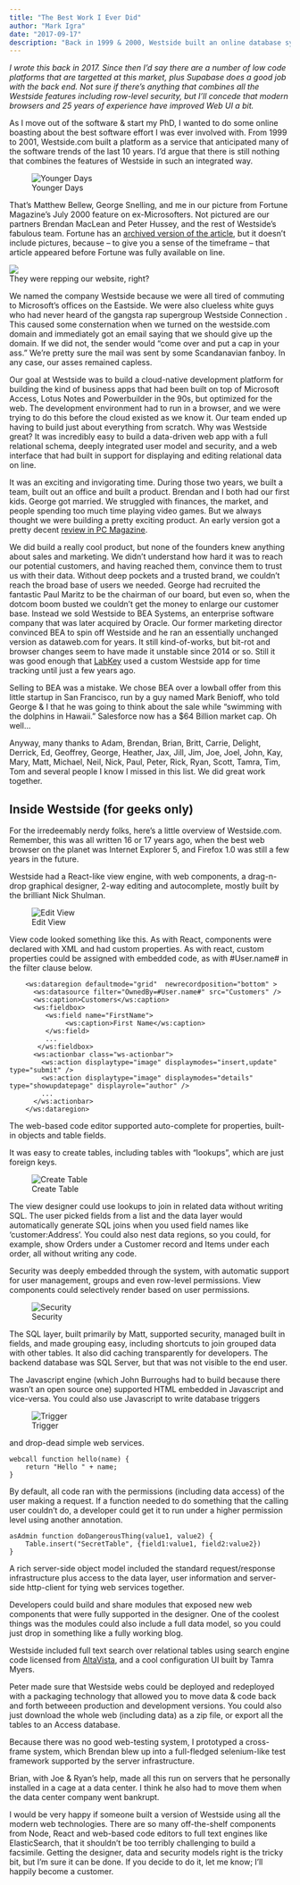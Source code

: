 ```yaml
---
title: "The Best Work I Ever Did"
author: "Mark Igra"
date: "2017-09-17"
description: "Back in 1999 & 2000, Westside built an online database system that was ahead of it's time."
---
```


*I wrote this back in 2017. Since then I'd say there are a number of low code platforms that are targetted at this market, plus Supabase does a good job with the back end. Not sure if there's anything that combines all the Westside features including row-level security, but I'll concede that modern browsers and 25 years of experience have improved Web UI a bit.*

As I move out of the software & start my PhD, I wanted to do some online boasting about the best software effort I was ever involved with. From 1999 to 2001, Westside.com built a platform as a service that anticipated many of the software trends of the last 10 years. I’d argue that there is still nothing that combines the features of Westside in such an integrated way.

![Younger Days](images/fortune.jpg)

That’s Matthew Bellew, George Snelling, and me in our picture from Fortune Magazine’s July 2000 feature on ex-Microsofters. Not pictured are our partners Brendan MacLean and Peter Hussey, and the rest of Westside’s fabulous team. Fortune has an [archived version of the article](http://archive.fortune.com/magazines/fortune/fortune_archive/2000/07/10/283772/index.htm), but it doesn’t include pictures, because – to give you a sense of the timeframe – that article appeared before Fortune was fully available on line.

![](images/connection2.jpg)  
They were repping our website, right?

We named the company Westside because we were all tired of commuting to Microsoft’s offices on the Eastside. We were also clueless white guys who had never heard of the gangsta rap supergroup Westside Connection . This caused some consternation when we turned on the westside.com domain and immediately got an email saying that we should give up the domain. If we did not, the sender would “come over and put a cap in your ass.” We’re pretty sure the mail was sent by some Scandanavian fanboy. In any case, our asses remained capless.

Our goal at Westside was to build a cloud-native development platform for building the kind of business apps that had been built on top of Microsoft Access, Lotus Notes and Powerbuilder in the 90s, but optimized for the web. The development environment had to run in a browser, and we were trying to do this before the cloud existed as we know it. Our team ended up having to build just about everything from scratch. Why was Westside great? It was incredibly easy to build a data-driven web app with a full relational schema, deeply integrated user model and security, and a web interface that had built in support for displaying and editing relational data on line.

It was an exciting and invigorating time. During those two years, we built a team, built out an office and built a product. Brendan and I both had our first kids. George got married. We struggled with finances, the market, and people spending too much time playing video games. But we always thought we were building a pretty exciting product. An early version got a pretty decent [review in PC Magazine](https://books.google.com/books?id=DQRT3KjNhysC&pg=PA46&lpg=PA46&dq=westside.com+web+database&source=bl&ots=A-wBWhsfCo&sig=U3j3NTnfsIp7p5wEDdTUUOYR2u4&hl=en&sa=X&ved=0ahUKEwi5x8jh6KrWAhUkHGMKHWr6AVAQ6AEIQDAC#v=onepage&q=westside.com%20web%20database&f=false).

We did build a really cool product, but none of the founders knew anything about sales and marketing. We didn’t understand how hard it was to reach our potential customers, and having reached them, convince them to trust us with their data. Without deep pockets and a trusted brand, we couldn’t reach the broad base of users we needed. George had recruited the fantastic Paul Maritz to be the chairman of our board, but even so, when the dotcom boom busted we couldn’t get the money to enlarge our customer base. Instead we sold Westside to BEA Systems, an enterprise software company that was later acquired by Oracle. Our former marketing director convinced BEA to spin off Westside and he ran an essentially unchanged version as dataweb.com for years. It still kind-of-works, but bit-rot and browser changes seem to have made it unstable since 2014 or so. Still it was good enough that [LabKey](www.labkey.com) used a custom Westside app for time tracking until just a few years ago.

Selling to BEA was a mistake. We chose BEA over a lowball offer from this little startup in San Francisco, run by a guy named Mark Benioff, who told George & I that he was going to think about the sale while “swimming with the dolphins in Hawaii.” Salesforce now has a $64 Billion market cap. Oh well…

Anyway, many thanks to Adam, Brendan, Brian, Britt, Carrie, Delight, Derrick, Ed, Geoffrey, George, Heather, Jax, Jill, Jim, Joe, Joel, John, Kay, Mary, Matt, Michael, Neil, Nick, Paul, Peter, Rick, Ryan, Scott, Tamra, Tim, Tom and several people I know I missed in this list. We did great work together.

[](#inside-westside-for-geeks-only)Inside Westside (for geeks only)
-------------------------------------------------------------------

For the irredeemably nerdy folks, here’s a little overview of Westside.com. Remember, this was all written 16 or 17 years ago, when the best web browser on the planet was Internet Explorer 5, and Firefox 1.0 was still a few years in the future.

Westside had a React-like view engine, with web components, a drag-n-drop graphical designer, 2-way editing and autocomplete, mostly built by the brilliant Nick Shulman.

![Edit View](images/viewedit.png)

View code looked something like this. As with React, components were declared with XML and had custom properties. As with react, custom properties could be assigned with embedded code, as with #User.name# in the filter clause below.

        <ws:dataregion defaultmode="grid"  newrecordposition="bottom" >
          <ws:datasource filter="OwnedBy=#User.name#" src="Customers" /> 
          <ws:caption>Customers</ws:caption>
          <ws:fieldbox>
             <ws:field name="FirstName">
                  <ws:caption>First Name</ws:caption>
             </ws:field>
             ...
           </ws:fieldbox>
          <ws:actionbar class="ws-actionbar">
            <ws:action displaytype="image" displaymodes="insert,update" type="submit" />
            <ws:action displaytype="image" displaymodes="details" type="showupdatepage" displayrole="author" />
            ...
          </ws:actionbar>
        </ws:dataregion>
    
    

The web-based code editor supported auto-complete for properties, built-in objects and table fields.

It was easy to create tables, including tables with “lookups”, which are just foreign keys.

![Create Table](images/ordersfields.png)

The view designer could use lookups to join in related data without writing SQL. The user picked fields from a list and the data layer would automatically generate SQL joins when you used field names like ‘customer:Address’. You could also nest data regions, so you could, for example, show Orders under a Customer record and Items under each order, all without writing any code.

Security was deeply embedded through the system, with automatic support for user management, groups and even row-level permissions. View components could selectively render based on user permissions.

![Security](images/security.png)

The SQL layer, built primarily by Matt, supported security, managed built in fields, and made grouping easy, including shortcuts to join grouped data with other tables. It also did caching transparently for developers. The backend database was SQL Server, but that was not visible to the end user.

The Javascript engine (which John Burroughs had to build because there wasn’t an open source one) supported HTML embedded in Javascript and vice-versa. You could also use Javascript to write database triggers

![Trigger](images/trigger.png)

and drop-dead simple web services.

    webcall function hello(name) {
        return "Hello " + name;
    }
    

By default, all code ran with the permissions (including data access) of the user making a request. If a function needed to do something that the calling user couldn’t do, a developer could get it to run under a higher permission level using another annotation.

    asAdmin function doDangerousThing(value1, value2) {
        Table.insert("SecretTable", {field1:value1, field2:value2})
    }
    

A rich server-side object model included the standard request/response infrastructure plus access to the data layer, user information and server-side http-client for tying web services together.

Developers could build and share modules that exposed new web components that were fully supported in the designer. One of the coolest things was the modules could also include a full data model, so you could just drop in something like a fully working blog.

Westside included full text search over relational tables using search engine code licensed from [AltaVista](https://en.wikipedia.org/wiki/AltaVista), and a cool configuration UI built by Tamra Myers.

Peter made sure that Westside webs could be deployed and redeployed with a packaging technology that allowed you to move data & code back and forth betweeen production and development versions. You could also just download the whole web (including data) as a zip file, or export all the tables to an Access database.

Because there was no good web-testing system, I prototyped a cross-frame system, which Brendan blew up into a full-fledged selenium-like test framework supported by the server infrastructure.

Brian, with Joe & Ryan’s help, made all this run on servers that he personally installed in a cage at a data center. I think he also had to move them when the data center company went bankrupt.

I would be very happy if someone built a version of Westside using all the modern web technologies. There are so many off-the-shelf components from Node, React and web-based code editors to full text engines like ElasticSearch, that it shouldn’t be too terribly challenging to build a facsimile. Getting the designer, data and security models right is the tricky bit, but I’m sure it can be done. If you decide to do it, let me know; I’ll happily become a customer.

<!-- Copyright Mark Igra 2017, All rights reserved -->
